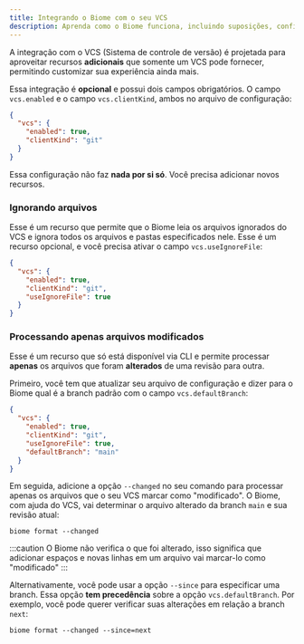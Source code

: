 ```yaml
---
title: Integrando o Biome com o seu VCS
description: Aprenda como o Biome funciona, incluindo suposições, configuração e mais.
---
```



A integração com o VCS (Sistema de controle de versão) é projetada para aproveitar recursos **adicionais** que somente um VCS pode fornecer, permitindo customizar
sua experiência ainda mais.

Essa integração é **opcional** e possui dois campos obrigatórios. O campo `vcs.enabled` e o campo `vcs.clientKind`, ambos no arquivo de configuração:

```json title="biome.json"
{
  "vcs": {
    "enabled": true,
    "clientKind": "git"
  }
}
```

Essa configuração não faz **nada por si só**. Você precisa adicionar novos recursos.

### Ignorando arquivos

Esse é um recurso que permite que o Biome leia os arquivos ignorados do VCS e ignora todos os arquivos e pastas especificados nele. Esse é um recurso opcional, e você precisa ativar o campo `vcs.useIgnoreFile`:

```json title="biome.json" ins={5}
{
  "vcs": {
    "enabled": true,
    "clientKind": "git",
    "useIgnoreFile": true
  }
}
```

### Processando apenas arquivos modificados

Esse é um recurso que só está disponível via CLI e permite processar **apenas** os arquivos que foram **alterados** de uma revisão para outra.

Primeiro, você tem que atualizar seu arquivo de configuração e dizer para o Biome qual é a branch padrão com o campo `vcs.defaultBranch`:

```json title="biome.json" ins={6}
{
  "vcs": {
    "enabled": true,
    "clientKind": "git",
    "useIgnoreFile": true,
    "defaultBranch": "main"
  }
}
```

Em seguida, adicione a opção `--changed` no seu comando para processar apenas os arquivos que o seu VCS marcar como "modificado". O Biome, com ajuda do VCS, vai determinar o arquivo alterado da branch `main` e sua revisão atual:

```shell
biome format --changed
```

:::caution
O Biome não verifica o que foi alterado, isso significa que adicionar espaços e novas linhas em um arquivo vai marcar-lo como "modificado"
:::

Alternativamente, você pode usar a opção `--since` para especificar uma branch. Essa opção **tem precedência** sobre a opção `vcs.defaultBranch`. Por exemplo, você pode querer verificar suas alterações em relação a branch `next`:

```shell
biome format --changed --since=next
```
